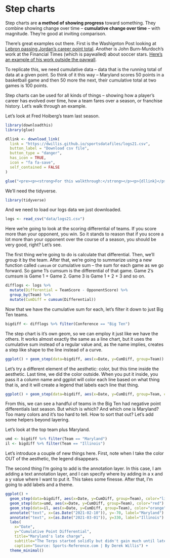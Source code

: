 # Step charts

Step charts are **a method of showing progress** toward something. They combine showing change over time -- **cumulative change over time** -- with magnitude. They're good at inviting comparison.

There's great examples out there. First is the Washignton Post looking at [Lebron passing Jordan's career point total](https://www.washingtonpost.com/graphics/sports/lebron-james-michael-jordan-nba-scoring-list/?utm_term=.481074150849). Another is John Burn-Murdoch's work at the Financial Times (which is paywalled) about soccer stars. [Here's an example of his work outside the paywall](http://johnburnmurdoch.github.io/projects/goal-lines/CL/).

To replicate this, we need cumulative data -- data that is the running total of data at a given point. So think of it this way -- Maryland scores 50 points in a basketball game and then 50 more the next, their cumulative total at two games is 100 points.

Step charts can be used for all kinds of things -- showing how a player's career has evolved over time, how a team fares over a season, or franchise history. Let's walk through an example.

Let's look at Fred Hoiberg's team last season.

```r
library(downloadthis)
library(glue)

dllink <- download_link(
  link = "https://dwillis.github.io/sportsdatafiles/logs21.csv",
  button_label = "Download csv file",
  button_type = "danger",
  has_icon = TRUE,
  icon = "fa fa-save",
  self_contained = FALSE
)

glue("<pre><p><strong>For this walkthrough:</strong></p><p>{dllink}</p></pre>")

```

We'll need the tidyverse.

```r
library(tidyverse)
```

And we need to load our logs data we just downloaded.

```r
logs <- read_csv("data/logs21.csv")
```

Here we're going to look at the scoring differential of teams. If you score more than your opponent, you win. So it stands to reason that if you score a lot more than your opponent over the course of a season, you should be very good, right? Let's see.

The first thing we're going to do is calculate that differential. Then, we'll group it by the team. After that, we're going to summarize using a new function called `cumsum` or cumulative sum -- the sum for each game as we go forward. So game 1's cumsum is the differential of that game. Game 2's cumsum is Game 1 + Game 2. Game 3 is Game 1 + 2 + 3 and so on.

```r
difflogs <- logs %>% 
  mutate(Differential = TeamScore - OpponentScore) %>% 
  group_by(Team) %>% 
  mutate(CumDiff = cumsum(Differential))
```

Now that we have the cumulative sum for each, let's filter it down to just Big Ten teams.

```r
bigdiff <- difflogs %>% filter(Conference == "Big Ten")
```

The step chart is it's own geom, so we can employ it just like we have the others. It works almost exactly the same as a line chart, but it uses the cumulative sum instead of a regular value and, as the name implies, creates a step like shape to the line instead of a curve.

```r
ggplot() + geom_step(data=bigdiff, aes(x=Date, y=CumDiff, group=Team))
```

Let's try a different element of the aesthetic: color, but this time inside the aesthetic. Last time, we did the color outside. When you put it inside, you pass it a column name and ggplot will color each line based on what thing that is, and it will create a legend that labels each line that thing.

```r
ggplot() + geom_step(data=bigdiff, aes(x=Date, y=CumDiff, group=Team, color=Team))
```

From this, we can see a handful of teams in the Big Ten had negative point differentials last season. But which is which? And which one is Maryland? Too many colors and it's too hard to tell. How to sort that out? Let's add some helpers beyond layering.

Let's look at the top team plus Maryland.

```r
umd <- bigdiff %>% filter(Team == "Maryland")
il <- bigdiff %>% filter(Team == "Illinois")
```

Let's introduce a couple of new things here. First, note when I take the color OUT of the aesthetic, the legend disappears.

The second thing I'm going to add is the annotation layer. In this case, I am adding a text annotation layer, and I can specify where by adding in a x and a y value where I want to put it. This takes some finesse. After that, I'm going to add labels and a theme.

```r
ggplot() + 
  geom_step(data=bigdiff, aes(x=Date, y=CumDiff, group=Team), color="light grey") +
  geom_step(data=umd, aes(x=Date, y=CumDiff, group=Team), color="red") + 
  geom_step(data=il, aes(x=Date, y=CumDiff, group=Team), color="orange") +
  annotate("text", x=(as.Date("2021-02-10")), y=-70, label="Maryland") +
  annotate("text", x=(as.Date("2021-03-01")), y=330, label="Illinois") +
  labs(
    x="Date", 
    y="Cumulative Point Differential", 
    title="Maryland's late charge", 
    subtitle="The Terps started solidly but didn't gain much until late in the season.", 
    caption="Source: Sports-Reference.com | By Derek Willis") +
  theme_minimal()
```
